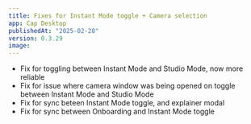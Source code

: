 ```yaml
---
title: Fixes for Instant Mode toggle + Camera selection
app: Cap Desktop
publishedAt: "2025-02-28"
version: 0.3.29
image:
---
```


- Fix for toggling between Instant Mode and Studio Mode, now more reliable
- Fix for issue where camera window was being opened on toggle between Instant Mode and Studio Mode
- Fix for sync beteen Instant Mode toggle, and explainer modal
- Fix for sync between Onboarding and Instant Mode toggle